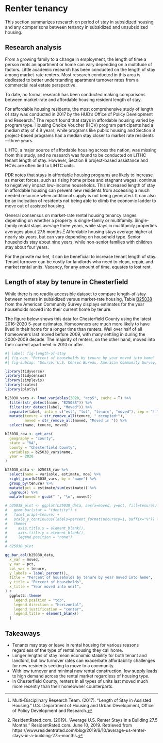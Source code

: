 # Renter tenancy {#part-1a-5}

This section summarizes research on period of stay in subsidized housing and any comparisons between tenancy in subsidized and unsubsidized housing.

## Research analysis

From a growing family to a change in employment, the length of time a person rents an apartment or home can vary depending on a multitude of factors. Little academic research has been conducted on the length of stay among market-rate renters. Most research conducted in this area is dedicated to better understanding apartment turnover rates from a commercial real estate perspective.

:::{.callout-note}

To date, no formal research has been conducted making comparisons between market-rate and affordable housing resident length of stay. 

:::

For affordable housing residents, the most comprehensive study of length of stay was conducted in 2017 by the HUD’s Office of Policy Development and Research.^[Multi-Disciplinary Research Team. (2017). "Length of Stay in Assisted Housing." U.S. Department of Housing and Urban Development, Office of Policy Development and Research.] The report found that stays in affordable housing varied by program type. Housing Choice Voucher (HCV) program participants had a median stay of 4.8 years, while programs like public housing and Section 8 project-based programs had a median stay closer to market rate residents---three years.

LIHTC, a major source of affordable housing across the nation, was missing from this study, and no research was found to be conducted on LITHC tenant length of stay. However, Section 8 project-based assistance and HCVs are often tied to LIHTC units.

PDR notes that stays in affordable housing programs are likely to increase as market forces, such as rising home prices and stagnant wages, continue to negatively impact low-income households. This increased length of stay in affordable housing can prevent new residents from accessing a much needed resource when additional supply is not being generated. It can also be an indication of residents not being able to climb the economic ladder to move out of assisted housing. 

General consensus on market-rate rental housing tenancy ranges depending on whether a property is single-family or multifamily. Single-family rental stays average three years, while stays in multifamily properties averages about 27.5 months.^[ResidentRated.com. (2019). "Average U.S. Renter Stays in a Building 27.5 Months." ResidentRated.com. June 10, 2019. Retrieved from https://www.residentrated.com/blog/2019/6/10/average-us-renter-stays-in-a-building-275-months.] Affordable housing stays average higher at nearly six years, but can vary depending on household type. Senior households stay about nine years, while non-senior families with children stay about four years. 

For the private market, it can be beneficial to increase tenant length of stay. Tenant turnover can be costly for landlords who need to clean, repair, and market rental units. Vacancy, for any amount of time, equates to lost rent.

## Length of stay by tenure in Chesterfield

While there is no readily accessible dataset to compare length-of-stay between renters in subsidized versus market-rate housing, Table [B25038](https://censusreporter.org/data/table/?table=B25038&geo_ids=05000US51041&primary_geo_id=05000US51041) from the American Community Survey displays estimates for the year households moved into their current home by tenure.

The figure below shows this data for Chesterfield County using the latest 2016-2020 5-year estimates. Homeowners are much more likely to have lived in their home for a longer time than renters. Well over half of all homeowners last moved before 2009, with many settling in during the 2000-2009 decade. The majority of renters, on the other hand, moved into their current apartment in 2010 or after.

```r
#| label: fig-length-of-stay
#| fig-cap: "Percent of households by tenure by year moved into home"
#| fig-subcap: "Source: U.S. Census Bureau, American Community Survey, 2016-2020 5-year estimates. Table B25038."

library(tidyverse)
library(tidycensus)
library(simplevis)
library(scales)
library(plotly)

b25038_vars <- load_variables(2020, "acs5", cache = T) %>% 
  filter(str_detect(name, "B25038")) %>% 
  filter(str_detect(label, "Moved")) %>% 
  separate(label, into = c("est", "tot", "tenure", "moved"), sep = "!!") %>% 
  mutate(tenure = str_remove_all(tenure, " occupied:"),
         moved = str_remove_all(moved, "Moved in ")) %>% 
  select(name, tenure, moved)

b25038_raw <- get_acs(
  geography = "county",
  state = "VA",
  county = "Chesterfield County",
  variables = b25038_vars$name,
  year = 2020
)

b25038_data <- b25038_raw %>% 
  select(name = variable, estimate, moe) %>% 
  right_join(b25038_vars, by = "name") %>% 
  group_by(tenure) %>% 
  mutate(pct = estimate/sum(estimate)) %>% 
  ungroup() %>% 
  mutate(moved = gsub(" ", "\n", moved))

# b25038_plot <- ggplot(b25038_data, aes(x=moved, y=pct, fill=tenure)) +
#   geom_bar(stat = "identity") +
#   facet_wrap(~tenure) +
#   scale_y_continuous(labels=percent_format(accuracy=1, suffix="%")) +
#   theme(
#     axis.title.x = element_blank(),
#     axis.title.y = element_blank(),
#     legend.position = "none")
#   
# b25038_plot

gg_bar_col(b25038_data,
  x_var = moved,
  y_var = pct,
  col_var = tenure,
  y_labels = label_percent(),
  title = "Percent of households by tenure by year moved into home",
  y_title = "Percent of households",
  x_title = "Year moved into unit",
) +
  ggplot2::theme(
    legend.position = "top",
    legend.direction = "horizontal",
    legend.justification = "center",
    legend.title = element_blank()
  )

```

## Takeaways

* Tenants may stay or leave in rental housing for various reasons regardless of the type of rental housing they call home.
* Longer lengths of stay mean economic stability for both tenant and landlord, but low turnover rates can exacerbate affordability challenges for new residents seeking to move to a community.
* With low turnover and minimal new rental construction, low supply leads to high demand across the rental market regardless of housing type.
* In Chesterfield County, renters in all types of units last moved much more recently than their homeowner counterparts.